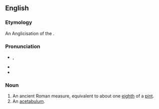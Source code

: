 ==English==

===Etymology===
An Anglicisation of the {{etyl|la|en}} {{m|la|acetabulum}}.

===Pronunciation===
* {{enPR|ăsʹĭtəbəl}}, {{IPA|/ˈæ.sɪ.tə.bəl/|lang=en}}
* {{audio|en-us-acetable-2.ogg|Audio (US)|lang=en}}
* {{audio|En-us-acetable.ogg|Audio (US)|lang=en}}

===Noun===
{{en-noun}}

# An ancient Roman measure, equivalent to about one [[eighth]] of a [[pint]].
# An [[acetabulum]].